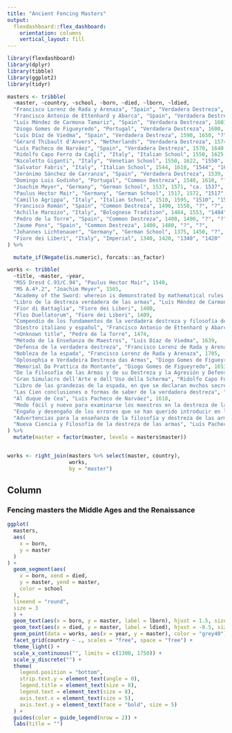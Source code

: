 ```yaml
---
title: "Ancient Fencing Masters"
output: 
  flexdashboard::flex_dashboard:
    orientation: columns
    vertical_layout: fill
---
```


```r
library(flexdashboard)
library(dplyr)
library(tibble)
library(ggplot2)
library(tidyr)

masters <- tribble(
  ~master, ~country, ~school, ~born, ~died, ~lborn, ~ldied,
  "Francisco Lorenz de Rada y Arenaza", "Spain", "Verdadera Destreza", 1660, 1713, "1660", "1713", 
  "Francisco Antonio de Ettenhard y Abarca", "Spain", "Verdadera Destreza", 1650, 1701, "1650", "1701",
  "Luís Méndez de Carmona Tamariz", "Spain", "Verdadera Destreza", 1601, 1660, "1601", "?", 
  "Diogo Gomes de Figueyredo", "Portugal", "Verdadera Destreza", 1600, 1685, "1600?", "1685",
  "Luís Díaz de Viedma", "Spain", "Verdadera Destreza", 1590, 1650, "?", "?",
  "Gérard Thibault d'Anvers", "Netherlands", "Verdadera Destreza", 1574, 1629, "1574", "1629",
  "Luís Pacheco de Narváez", "Spain", "Verdadera Destreza", 1570, 1640, "1570", "1640",
  "Ridolfo Capo Ferro da Cagli", "Italy", "Italian School", 1550, 1625, "?", "?",
  "Nicoletto Giganti", "Italy", "Venetian School", 1550, 1622, "1550", "1622",
  "Salvator Fabris", "Italy", "Italian School", 1544, 1618, "1544", "1618",
  "Jerónimo Sánchez de Carranza", "Spain", "Verdadera Destreza", 1539, 1600, "1539", "1600",
  "Domingo Luis Godinho", "Portugal", "Common Destreza", 1540, 1610, "?", "?",
  "Joachim Meyer", "Germany", "German School", 1537, 1571, "ca. 1537", "1571",
  "Paulus Hector Mair", "Germany", "German School", 1517, 1572, "1517", "1572",
  "Camillo Agrippa", "Italy", "Italian School", 1510, 1595, "1510", "1595", 
  "Francisco Román", "Spain", "Common Destreza", 1490, 1550, "?", "?",
  "Achille Marozzo", "Italy", "Bolognese Tradition", 1484, 1553, "1484", "1553",
  "Pedro de la Torre", "Spain", "Common Destreza", 1400, 1490, "?", "?",
  "Jaume Pons", "Spain", "Common Destreza", 1400, 1480, "?", "?",
  "Johannes Lichtenauer", "Germany", "German School", 1375, 1450, "?", "?",
  "Fiore dei Liberi", "Italy", "Imperial", 1340, 1420, "1340", "1420"
) %>%

  mutate_if(Negate(is.numeric), forcats::as_factor)

works <- tribble(
  ~title, ~master, ~year, 
  "MSS Dresd C.93/C.94", "Paulus Hector Mair", 1540,
  "MS A.4º.2", "Joachim Meyer", 1565,
  "Academy of the Sword: wherein is demonstrated by mathematical rules on the foundation of a mysterious circle the theory and practice of the true and heretofore unknown secrets of handling arms on foot and horseback", "Gérard Thibault d'Anvers", 1630,
  "Libro de la destreza verdadera de las armas", "Luís Méndez de Carmona Tamariz", 1639,
  "Fior di Battaglia", "Fiore dei Liberi", 1400,
  "Flos Duellatorum", "Fiore dei Liberi", 1409,
  "Compendio de los fundamentos de la verdadera destreza y filosofía de las armas", "Francisco Antonio de Ettenhard y Abarca", 1675,
  "Diestro italiano y español", "Francisco Antonio de Ettenhard y Abarca", 1697,
  "<Unknown title", "Pedro de la Torre", 1474,
  "Método de la Enseñanza de Maestros", "Luís Díaz de Viedma", 1639,
  "Defensa de la verdadera destreza", "Francisco Lorenz de Rada y Arenaza", 1712,
  "Nobleza de la espada", "Francisco Lorenz de Rada y Arenaza", 1705,
  "Oplosophia e Verdadeira Destreza das Armas", "Diogo Gomes de Figueyredo", 1628,
  "Memorial Da Prattica do Montante", "Diogo Gomes de Figueyredo", 1653,
  "De la Filosofía de las Armas y de su Destreza y la Agresión y Defensa Cristiana", "Jerónimo Sánchez de Carranza", 1569,
  "Gran Simulacro dell'Arte e dell'Uso della Scherma", "Ridolfo Capo Ferro da Cagli", 1610, 
  "Libro de las grandezas de la espada, en qve se declaran mvchos secretos del que compuso el Commendador Geronimo de Carranza", "Luís Pacheco de Narváez", 1600, 
  "Las Cien conclusiones o formas de saber de la verdadera destreza", "Luís Pacheco de Narváez", 1608,
  "Al duque de Cea", "Luís Pacheco de Narváez", 1618, 
  "Modo fácil y nuevo para examinarse los maestros en la destreza de las armas", "Luís Pacheco de Narváez", 1625,
  "Engaño y desengaño de los errores que se han querido introducir en la destreza de las armas", "Luís Pacheco de Narváez", 1635, 
  "Advertencias para la enseñanza de la filosofía y destreza de las armas así a pie como a caballo", "Luís Pacheco de Narváez", 1639, 
  "Nueva Ciencia y Filosofía de la destreza de las armas", "Luís Pacheco de Narváez", 1672
) %>% 
  mutate(master = factor(master, levels = masters$master)) 


works <- right_join(masters %>% select(master, country), 
                    works,
                    by = "master")

```

Column {data-width=650}
-----------------------------------------------------------------------

### **Fencing masters the Middle Ages and the Renaissance**

```r
ggplot(
  masters,
  aes(
    x = born,
    y = master
  )
) +
  geom_segment(aes(
    x = born, xend = died,
    y = master, yend = master,
    color = school
  ),
  lineend = "round",
  size = 3
  ) +
  geom_text(aes(x = born, y = master, label = lborn), hjust = 1.5, size = 2) +
  geom_text(aes(x = died, y = master, label = ldied), hjust = -0.5, size = 2) +
  geom_point(data = works, aes(x = year, y = master), color = "grey40")+
  facet_grid(country ~ ., scales = "free", space = "free") +
  theme_light() +
  scale_x_continuous("", limits = c(1300, 1750)) +
  scale_y_discrete("") +
  theme(
    legend.position = "bottom",
    strip.text.y = element_text(angle = 0),
    legend.title = element_text(size = 8),
    legend.text = element_text(size = 8),
    axis.text.x = element_text(size = 5),
    axis.text.y = element_text(face = "bold", size = 5)
  ) +
  guides(color = guide_legend(nrow = 2)) +
  labs(title = "")




```


